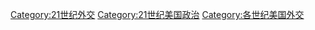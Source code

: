 [[Category:21世纪外交|Category:21世纪外交]]
[[Category:21世纪美国政治|Category:21世纪美国政治]]
[[Category:各世纪美国外交|Category:各世纪美国外交]]
